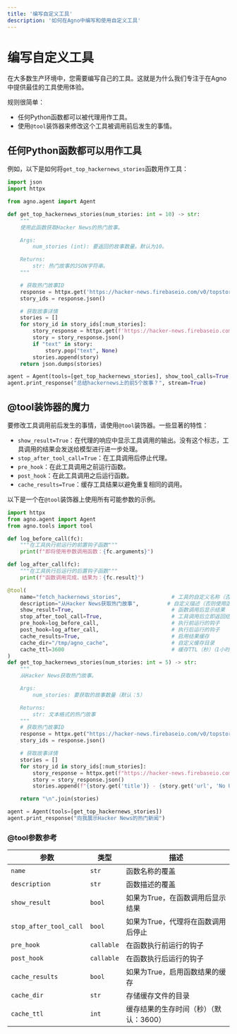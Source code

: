 ```yaml
---
title: '编写自定义工具'
description: '如何在Agno中编写和使用自定义工具'
---
```


# 编写自定义工具

在大多数生产环境中，您需要编写自己的工具。这就是为什么我们专注于在Agno中提供最佳的工具使用体验。

规则很简单：

* 任何Python函数都可以被代理用作工具。
* 使用`@tool`装饰器来修改这个工具被调用前后发生的事情。

## 任何Python函数都可以用作工具

例如，以下是如何将`get_top_hackernews_stories`函数用作工具：

```python
import json
import httpx

from agno.agent import Agent

def get_top_hackernews_stories(num_stories: int = 10) -> str:
    """
    使用此函数获取Hacker News的热门故事。

    Args:
        num_stories (int): 要返回的故事数量。默认为10。

    Returns:
        str: 热门故事的JSON字符串。
    """

    # 获取热门故事ID
    response = httpx.get('https://hacker-news.firebaseio.com/v0/topstories.json')
    story_ids = response.json()

    # 获取故事详情
    stories = []
    for story_id in story_ids[:num_stories]:
        story_response = httpx.get(f'https://hacker-news.firebaseio.com/v0/item/{story_id}.json')
        story = story_response.json()
        if "text" in story:
            story.pop("text", None)
        stories.append(story)
    return json.dumps(stories)

agent = Agent(tools=[get_top_hackernews_stories], show_tool_calls=True, markdown=True)
agent.print_response("总结hackernews上的前5个故事？", stream=True)
```

## @tool装饰器的魔力

要修改工具调用前后发生的事情，请使用`@tool`装饰器。一些显著的特性：

* `show_result=True`：在代理的响应中显示工具调用的输出。没有这个标志，工具调用的结果会发送给模型进行进一步处理。
* `stop_after_tool_call=True`：在工具调用后停止代理。
* `pre_hook`：在此工具调用之前运行函数。
* `post_hook`：在此工具调用之后运行函数。
* `cache_results=True`：缓存工具结果以避免重复相同的调用。

以下是一个在`@tool`装饰器上使用所有可能参数的示例。

```python
import httpx
from agno.agent import Agent
from agno.tools import tool

def log_before_call(fc):
    """在工具执行前运行的前置钩子函数"""
    print(f"即将使用参数调用函数：{fc.arguments}")

def log_after_call(fc):
    """在工具执行后运行的后置钩子函数"""
    print(f"函数调用完成，结果为：{fc.result}")

@tool(
    name="fetch_hackernews_stories",                # 工具的自定义名称（否则使用函数名）
    description="从Hacker News获取热门故事",         # 自定义描述（否则使用函数文档字符串）
    show_result=True,                               # 函数调用后显示结果
    stop_after_tool_call=True,                      # 工具调用后立即返回结果并停止代理
    pre_hook=log_before_call,                       # 执行前运行的钩子
    post_hook=log_after_call,                       # 执行后运行的钩子
    cache_results=True,                             # 启用结果缓存
    cache_dir="/tmp/agno_cache",                    # 自定义缓存目录
    cache_ttl=3600                                  # 缓存TTL（秒）（1小时）
)
def get_top_hackernews_stories(num_stories: int = 5) -> str:
    """
    从Hacker News获取热门故事。

    Args:
        num_stories: 要获取的故事数量（默认：5）

    Returns:
        str: 文本格式的热门故事
    """
    # 获取热门故事ID
    response = httpx.get("https://hacker-news.firebaseio.com/v0/topstories.json")
    story_ids = response.json()

    # 获取故事详情
    stories = []
    for story_id in story_ids[:num_stories]:
        story_response = httpx.get(f"https://hacker-news.firebaseio.com/v0/item/{story_id}.json")
        story = story_response.json()
        stories.append(f"{story.get('title')} - {story.get('url', 'No URL')}")

    return "\n".join(stories)

agent = Agent(tools=[get_top_hackernews_stories])
agent.print_response("向我展示Hacker News的热门新闻")
```

### @tool参数参考

| 参数 | 类型 | 描述 |
| --- | --- | --- |
| `name` | `str` | 函数名称的覆盖 |
| `description` | `str` | 函数描述的覆盖 |
| `show_result` | `bool` | 如果为True，在函数调用后显示结果 |
| `stop_after_tool_call` | `bool` | 如果为True，代理将在函数调用后停止 |
| `pre_hook` | `callable` | 在函数执行前运行的钩子 |
| `post_hook` | `callable` | 在函数执行后运行的钩子 |
| `cache_results` | `bool` | 如果为True，启用函数结果的缓存 |
| `cache_dir` | `str` | 存储缓存文件的目录 |
| `cache_ttl` | `int` | 缓存结果的生存时间（秒）（默认：3600） |
